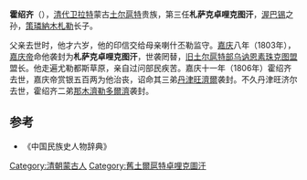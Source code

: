 '''霍绍齐'''（{{bd|1786年||1806年||catIdx=H}}），[[清代|清代]][[卫拉特|卫拉特]]蒙古[[土尔扈特|土尔扈特]]贵族，第三任'''札萨克卓哩克图汗'''，[[渥巴锡|渥巴锡]]之孙，[[策璘納木札勒|策璘納木札勒]]长子。

父亲去世时，他才六岁，他的印信交给母亲喇什丕勒监守。[[嘉庆|嘉庆]]八年（1803年），[[嘉庆帝|嘉庆帝]]命他袭封为'''札萨克卓哩克图汗'''，世袭罔替，[[旧土尔扈特部|旧土尔扈特部]][[乌讷恩素珠克图盟|乌讷恩素珠克图盟]]盟长。他走遍尤勒都斯草原，亲自过问部民疾苦。嘉庆十一年（1806年）霍绍齐去世，嘉庆帝赏银五百两为他治丧，诏命其三弟[[丹津旺濟爾|丹津旺濟爾]]袭封。不久丹津旺济尔去世，霍绍齐二弟[[那木濟勒多爾濟|那木濟勒多爾濟]]袭封。

{{start box}}
{{s-before|[[策璘納木札勒|策璘納木札勒]]}}
{{s-title|札萨克卓哩克图汗<br />[[旧土尔扈特部|旧土尔扈特部]]乌讷恩素珠克图盟盟长|1792年－1806年}}
{{s-after|[[丹津旺濟爾|丹津旺濟爾]]}}
{{end box}}

==参考==
*《中国民族史人物辞典》

[[Category:清朝蒙古人|Category:清朝蒙古人]]
[[Category:舊土爾扈特卓哩克圖汗|Category:舊土爾扈特卓哩克圖汗]]